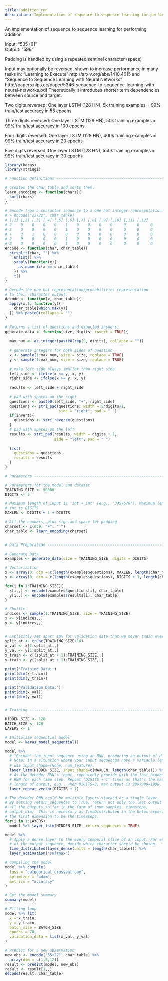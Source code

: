 ```yaml
---
title: addition_rnn
description: Implementation of sequence to sequence learning for performing addition of two numbers (as strings).
---
```

An implementation of sequence to sequence learning for performing addition

Input: "535+61"  
Output: "596"  

Padding is handled by using a repeated sentinel character (space)

Input may optionally be reversed, shown to increase performance in many tasks in:
"Learning to Execute"
http://arxiv.org/abs/1410.4615
and
"Sequence to Sequence Learning with Neural Networks"
http://papers.nips.cc/paper/5346-sequence-to-sequence-learning-with-neural-networks.pdf
Theoretically it introduces shorter term dependencies between source and target.

Two digits reversed:
 One layer LSTM (128 HN), 5k training examples = 99% train/test accuracy in 55 epochs

Three digits reversed:
 One layer LSTM (128 HN), 50k training examples = 99% train/test accuracy in 100 epochs

Four digits reversed:
 One layer LSTM (128 HN), 400k training examples = 99% train/test accuracy in 20 epochs

Five digits reversed:
 One layer LSTM (128 HN), 550k training examples = 99% train/test accuracy in 30 epochs


```r
library(keras)
library(stringi)

# Function Definitions ----------------------------------------------------

# Creates the char table and sorts them.
learn_encoding <- function(chars){
  sort(chars)
}

# Encode from a character sequence to a one hot integer representation.
# > encode("22+22", char_table)
# [,1] [,2] [,3] [,4] [,5] [,6] [,7] [,8] [,9] [,10] [,11] [,12]
# 2    0    0    0    0    1    0    0    0    0     0     0     0
# 2    0    0    0    0    1    0    0    0    0     0     0     0
# +    0    1    0    0    0    0    0    0    0     0     0     0
# 2    0    0    0    0    1    0    0    0    0     0     0     0
# 2    0    0    0    0    1    0    0    0    0     0     0     0
encode <- function(char, char_table){
  strsplit(char, "") %>%
    unlist() %>%
    sapply(function(x){
      as.numeric(x == char_table)
    }) %>% 
    t()
}

# Decode the one hot representation/probabilities representation
# to their character output.
decode <- function(x, char_table){
  apply(x,1, function(y){
    char_table[which.max(y)]
  }) %>% paste0(collapse = "")
}

# Returns a list of questions and expected answers.
generate_data <- function(size, digits, invert = TRUE){
  
  max_num <- as.integer(paste0(rep(9, digits), collapse = ""))
  
  # generate integers for both sides of question
  x <- sample(1:max_num, size = size, replace = TRUE)
  y <- sample(1:max_num, size = size, replace = TRUE)
  
  # make left side always smaller than right side
  left_side <- ifelse(x <= y, x, y)
  right_side <- ifelse(x >= y, x, y)
  
  results <- left_side + right_side
  
  # pad with spaces on the right
  questions <- paste0(left_side, "+", right_side)
  questions <- stri_pad(questions, width = 2*digits+1, 
                        side = "right", pad = " ")
  if(invert){
    questions <- stri_reverse(questions)
  }
  # pad with spaces on the left
  results <- stri_pad(results, width = digits + 1, 
                      side = "left", pad = " ")
  
  list(
    questions = questions,
    results = results
  )
}

# Parameters --------------------------------------------------------------

# Parameters for the model and dataset
TRAINING_SIZE <- 50000
DIGITS <- 2

# Maximum length of input is 'int + int' (e.g., '345+678'). Maximum length of
# int is DIGITS
MAXLEN <- DIGITS + 1 + DIGITS

# All the numbers, plus sign and space for padding
charset <- c(0:9, "+", " ")
char_table <- learn_encoding(charset)


# Data Preparation --------------------------------------------------------

# Generate Data
examples <- generate_data(size = TRAINING_SIZE, digits = DIGITS)

# Vectorization
x <- array(0, dim = c(length(examples$questions), MAXLEN, length(char_table)))
y <- array(0, dim = c(length(examples$questions), DIGITS + 1, length(char_table)))

for(i in 1:TRAINING_SIZE){
  x[i,,] <- encode(examples$questions[i], char_table)
  y[i,,] <- encode(examples$results[i], char_table)
}

# Shuffle
indices <- sample(1:TRAINING_SIZE, size = TRAINING_SIZE)
x <- x[indices,,]
y <- y[indices,,]


# Explicitly set apart 10% for validation data that we never train over
split_at <- trunc(TRAINING_SIZE/10)
x_val <- x[1:split_at,,]
y_val <- y[1:split_at,,]
x_train <- x[(split_at + 1):TRAINING_SIZE,,]
y_train <- y[(split_at + 1):TRAINING_SIZE,,]

print('Training Data:')
print(dim(x_train))
print(dim(y_train))

print('Validation Data:')
print(dim(x_val))
print(dim(y_val))


# Training ----------------------------------------------------------------

HIDDEN_SIZE <- 128
BATCH_SIZE <- 128
LAYERS <- 1

# Initialize sequential model
model <- keras_model_sequential() 

model %>%
  # "Encode" the input sequence using an RNN, producing an output of HIDDEN_SIZE.
  # Note: In a situation where your input sequences have a variable length,
  # use input_shape=(None, num_feature).
  layer_lstm(HIDDEN_SIZE, input_shape=c(MAXLEN, length(char_table))) %>%
  # As the decoder RNN's input, repeatedly provide with the last hidden state of
  # RNN for each time step. Repeat 'DIGITS + 1' times as that's the maximum
  # length of output, e.g., when DIGITS=3, max output is 999+999=1998.
  layer_repeat_vector(DIGITS + 1)

# The decoder RNN could be multiple layers stacked or a single layer.
# By setting return_sequences to True, return not only the last output but
# all the outputs so far in the form of (num_samples, timesteps,
# output_dim). This is necessary as TimeDistributed in the below expects
# the first dimension to be the timesteps.
for(i in 1:LAYERS)
  model %>% layer_lstm(HIDDEN_SIZE, return_sequences = TRUE)

model %>% 
  # Apply a dense layer to the every temporal slice of an input. For each of step
  # of the output sequence, decide which character should be chosen.
  time_distributed(layer_dense(units = length(char_table))) %>%
  layer_activation("softmax")

# Compiling the model
model %>% compile(
  loss = "categorical_crossentropy", 
  optimizer = "adam", 
  metrics = "accuracy"
)

# Get the model summary
summary(model)

# Fitting loop
model %>% fit( 
  x = x_train, 
  y = y_train, 
  batch_size = BATCH_SIZE, 
  epochs = 70,
  validation_data = list(x_val, y_val)
)

# Predict for a new observation
new_obs <- encode("55+22", char_table) %>%
  array(dim = c(1,5,12))
result <- predict(model, new_obs)
result <- result[1,,]
decode(result, char_table)
```

